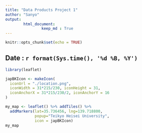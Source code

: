 ```yaml
---
title: "Data Products Project 1"
author: "Sanyo"
output: 
        html_document:
                keep_md : True
---
```


```r
knitr::opts_chunk$set(echo = TRUE)
```

## Date : `r format(Sys.time(), '%d %B, %Y')`
```r
library(leaflet)

japBKIcon <- makeIcon(
  iconUrl = "./location.png",
  iconWidth = 31*215/230, iconHeight = 31,
  iconAnchorX = 31*215/230/2, iconAnchorY = 16
)

my_map <- leaflet() %>% addTiles() %>%
  addMarkers(lat=35.736456, lng=139.718800, 
             popup="Teikyo Heisei University",
             icon = japBKIcon)
my_map

```

